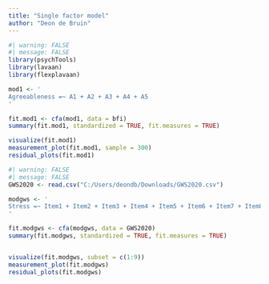 ```yaml
---
title: "Single factor model"
author: "Deon de Bruin"
---
```


```r
#| warning: FALSE
#| message: FALSE
library(psychTools)
library(lavaan)
library(flexplavaan)

mod1 <- '
Agreeableness =~ A1 + A2 + A3 + A4 + A5
'

fit.mod1 <- cfa(mod1, data = bfi)
summary(fit.mod1, standardized = TRUE, fit.measures = TRUE)

visualize(fit.mod1)
measurement_plot(fit.mod1, sample = 300)
residual_plots(fit.mod1)
```

```r
#| warning: FALSE
#| message: FALSE
GWS2020 <- read.csv("C:/Users/deondb/Downloads/GWS2020.csv")

modgws <- '
Stress =~ Item1 + Item2 + Item3 + Item4 + Item5 + Item6 + Item7 + Item8 + Item9
'

fit.modgws <- cfa(modgws, data = GWS2020)
summary(fit.modgws, standardized = TRUE, fit.measures = TRUE)


visualize(fit.modgws, subset = c(1:9))
measurement_plot(fit.modgws)
residual_plots(fit.modgws)
```
